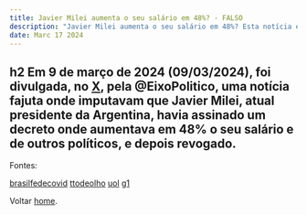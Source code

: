 ```yaml
---
title: Javier Milei aumenta o seu salário em 48%? - FALSO
description: "Javier Milei aumenta o seu salário em 48%? Esta notícia é falsa."
date: Marc 17 2024
---
```


## h2 Em 9 de março de 2024 (09/03/2024), foi divulgada, no <a href="https://twitter.com/eixopolitico/status/1766633197712855301">X</a>, pela @EixoPolitico, uma notícia fajuta onde imputavam que Javier Milei, atual presidente da Argentina, havia assinado um decreto onde aumentava em 48% o seu salário e de outros políticos, e depois revogado.

Fontes:

[brasilfedecovid](https://www.instagram.com/brasilfedecovid/p/C4WJBjDOiYW/)
[ttodeolho](https://www.instagram.com/ttodeolho/p/C4ZKlAorxFA/)
[uol](https://interior.ne10.uol.com.br/noticias/2024/03/10/apos-polemica-milei-revoga-decreto-que-aumentava-o-proprio-salario-em-quase-50.html)
[g1](https://g1.globo.com/mundo/noticia/2024/03/10/salario-milei-argentina-decreto.ghtml)

Voltar [home](/).